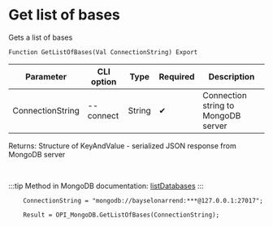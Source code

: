 ﻿---
sidebar_position: 1
---


# Get list of bases
 Gets a list of bases



`Function GetListOfBases(Val ConnectionString) Export`

  | Parameter | CLI option | Type | Required | Description |
  |-|-|-|-|-|
  | ConnectionString | --connect | String | &#x2714; | Connection string to MongoDB server |

  
  Returns:  Structure of KeyAndValue - serialized JSON response from MongoDB server

<br/>

:::tip
Method in MongoDB documentation: [listDatabases](https://mongodb.com/docs/manual/reference/command/listDatabases/)
:::
<br/>



```bsl title="1C:Enterprise/OneScript code example"
    ConnectionString = "mongodb://bayselonarrend:***@127.0.0.1:27017";

    Result = OPI_MongoDB.GetListOfBases(ConnectionString);
```
 





